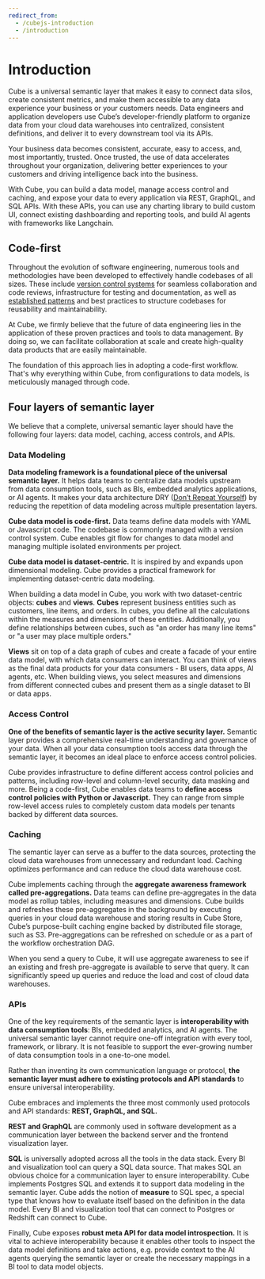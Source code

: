 ```yaml
---
redirect_from:
  - /cubejs-introduction
  - /introduction
---
```


# Introduction

Cube is a universal semantic layer that makes it easy to connect data silos, create consistent metrics, and make them accessible 
to any data experience your business or your customers needs. Data engineers and application developers use Cube’s developer-friendly platform to organize data from your cloud data warehouses into centralized, 
consistent definitions, and deliver it to every downstream tool via its APIs. 

Your business data becomes consistent, accurate, easy to access, and, most importantly, trusted. 
Once trusted, the use of data accelerates throughout your organization, delivering better experiences 
to your customers and driving intelligence back into the business.

<Diagram src="https://ucarecdn.com/8d945f29-e9eb-4e7f-9e9e-29ae7074e195/" />

With Cube, you can build a data model, manage access control and caching, and expose your data to every application 
via REST, GraphQL, and SQL APIs. With these APIs, you can use any charting library to build custom UI, 
connect existing dashboarding and reporting tools, and build AI agents with frameworks like Langchain. 


## Code-first

Throughout the evolution of software engineering, numerous tools and methodologies have been developed to effectively handle codebases of all sizes. 
These include [version control systems](https://git-scm.com/) for seamless collaboration and code reviews, 
infrastructure for testing and documentation, as well as [established patterns](https://en.wikipedia.org/wiki/Design_Patterns) and
best practices to structure codebases for reusability and maintainability.

At Cube, we firmly believe that the future of data engineering lies in the application of these proven practices and tools to data management. 
By doing so, we can facilitate collaboration at scale and create high-quality data products that are easily maintainable.

The foundation of this approach lies in adopting a code-first workflow. 
That's why everything within Cube, from configurations to data models, is meticulously managed through code.


## Four layers of semantic layer

We believe that a complete, universal semantic layer should have the following four layers: data model, caching, access controls, and APIs.

### Data Modeling

**Data modeling framework is a foundational piece of the universal semantic layer.** It helps data teams to centralize data models upstream from
data consumption tools, such as BIs, embedded analytics applications, or AI agents. It makes your data architecture DRY
([Don’t Repeat Yourself](https://en.wikipedia.org/wiki/Don%27t_repeat_yourself)) by reducing the repetition of data modeling across multiple presentation layers. 

**Cube data model is code-first.** Data teams define data models with YAML or Javascript code.
The codebase is commonly managed with a version control system. Cube enables git flow for 
changes to data model and managing multiple isolated environments per project. 

**Cube data model is dataset-centric.** It is inspired by and expands upon dimensional modeling.
Cube provides a practical framework for implementing dataset-centric data modeling.

When building a data model in Cube, you work with two dataset-centric objects: **cubes** and **views**.
**Cubes** represent business entities such as customers, line items, and orders. In cubes,
you define all the calculations within the measures and dimensions of these entities.
Additionally, you define relationships between cubes, such as "an order has many line items" or "a user may place multiple orders."

**Views** sit on top of a data graph of cubes and create a facade of your entire data model, 
with which data consumers can interact. You can think of views as the final data products for your
data consumers - BI users, data apps, AI agents, etc. When building views, you select measures and dimensions 
from different connected cubes and present them as a single dataset to BI or data apps.

### Access Control

**One of the benefits of semantic layer is the active security layer.**
Semantic layer provides a comprehensive real-time understanding and governance of your data. 
When all your data consumption tools access data through the semantic layer, it becomes an ideal place to enforce  access control policies. 

Cube provides infrastructure to define different access control policies and patterns, 
including row-level and column-level security, data masking and more. Being a code-first,
Cube enables data teams to **define access control policies with Python or Javascript.**
They can range from simple row-level access rules to completely custom data models per tenants backed by different data sources. 

### Caching

The semantic layer can serve as a buffer to the data sources, protecting the cloud data warehouses from unnecessary and redundant load. 
Caching optimizes performance and can reduce the cloud data warehouse cost.

Cube implements caching through the **aggregate awareness framework called pre-aggregations.** 
Data teams can define pre-aggregates in the data model as rollup tables, including measures and dimensions. 
Cube builds and refreshes these pre-aggregates in the background by executing queries in your cloud data warehouse
and storing results in Cube Store, Cube’s purpose-built caching engine backed by distributed file storage, such as S3. 
Pre-aggregations can be refreshed on schedule or as a part of the workflow orchestration DAG.

When you send a query to Cube, it will use aggregate awareness to see if an existing and fresh pre-aggregate is
available to serve that query. It can significantly speed up queries and reduce the load and cost of cloud data warehouses.

### APIs

One of the key requirements of the semantic layer is **interoperability with data consumption tools**: BIs, embedded analytics, and AI agents. 
The universal semantic layer cannot require one-off integration with every tool, framework, or library. 
It is not feasible to support the ever-growing number of data consumption tools in a one-to-one model. 

Rather than inventing its own communication language or protocol, **the semantic layer must adhere to existing protocols and
API standards** to ensure universal interoperability.

Cube embraces and implements the three most commonly used protocols and API standards: **REST, GraphQL, and SQL.**

**REST and GraphQL** are commonly used in software development as a communication layer between the backend server and the frontend visualization layer. 

**SQL** is universally adopted across all the tools in the data stack. Every BI and visualization tool can query a SQL data source.
That makes SQL an obvious choice for a communication layer to ensure interoperability. Cube implements Postgres SQL and extends
it to support data modeling in the semantic layer. Cube adds the notion of **measure** to SQL spec, a special type that knows how to 
evaluate itself based on the definition in the data model. Every BI and visualization tool that can connect to Postgres or Redshift can connect to Cube.

Finally, Cube exposes **robust meta API for data model introspection.** It is vital to achieve interoperability because
it enables other tools to inspect the data model definitions and take actions, e.g. provide context to the AI agents querying the semantic
layer or create the necessary mappings in a BI tool to data model objects. 
